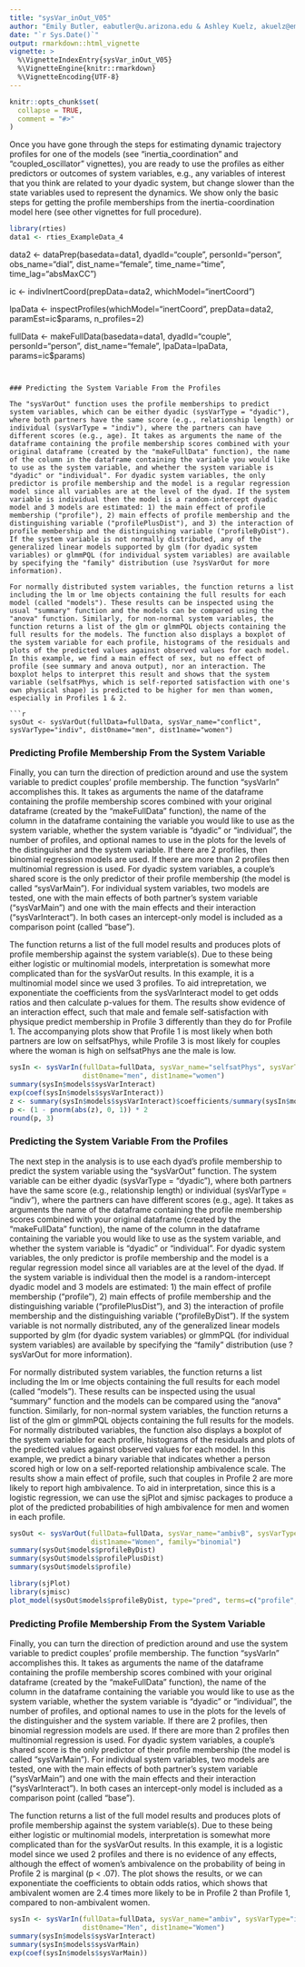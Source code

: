```yaml
---
title: "sysVar_inOut_V05"
author: "Emily Butler, eabutler@u.arizona.edu & Ashley Kuelz, akuelz@email.arizona.edu"
date: "`r Sys.Date()`"
output: rmarkdown::html_vignette
vignette: >
  %\VignetteIndexEntry{sysVar_inOut_V05}
  %\VignetteEngine{knitr::rmarkdown}
  %\VignetteEncoding{UTF-8}
---
```


```r
knitr::opts_chunk$set(
  collapse = TRUE,
  comment = "#>"
)
```

Once you have gone through the steps for estimating dynamic trajectory profiles for one of the models (see "inertia_coordination" and "coupled_oscillator" vignettes), you are ready to use the profiles as either predictors or outcomes of system variables, e.g., any variables of interest that you think are related to your dyadic system, but change slower than the state variables used to represent the dynamics. We show only the basic steps for getting the profile memberships from the inertia-coordination model here (see other vignettes for full procedure).

```r
library(rties)
data1 <- rties_ExampleData_4
```

data2 <- dataPrep(basedata=data1, dyadId="couple", personId="person", obs_name="dial", dist_name="female", time_name="time", time_lag="absMaxCC") 

ic <- indivInertCoord(prepData=data2, whichModel="inertCoord")

lpaData <- inspectProfiles(whichModel="inertCoord", prepData=data2, paramEst=ic$params, n_profiles=2) 

fullData <- makeFullData(basedata=data1, dyadId="couple", personId="person", dist_name="female", lpaData=lpaData, params=ic$params)
```


### Predicting the System Variable From the Profiles 

The "sysVarOut" function uses the profile memberships to predict system variables, which can be either dyadic (sysVarType = "dyadic"), where both partners have the same score (e.g., relationship length) or individual (sysVarType = "indiv"), where the partners can have different scores (e.g., age). It takes as arguments the name of the dataframe containing the profile membership scores combined with your original dataframe (created by the "makeFullData" function), the name of the column in the dataframe containing the variable you would like to use as the system variable, and whether the system variable is "dyadic" or "individual". For dyadic system variables, the only predictor is profile membership and the model is a regular regression model since all variables are at the level of the dyad. If the system variable is individual then the model is a random-intercept dyadic model and 3 models are estimated: 1) the main effect of profile membership ("profile"), 2) main effects of profile membership and the distinguishing variable ("profilePlusDist"), and 3) the interaction of profile membership and the distinguishing variable ("profileByDist"). If the system variable is not normally distributed, any of the generalized linear models supported by glm (for dyadic system variables) or glmmPQL (for individual system variables) are available by specifying the "family" distribution (use ?sysVarOut for more information).

For normally distributed system variables, the function returns a list including the lm or lme objects containing the full results for each model (called "models"). These results can be inspected using the usual "summary" function and the models can be compared using the "anova" function. Similarly, for non-normal system variables, the function returns a list of the glm or glmmPQL objects containing the full results for the models. The function also displays a boxplot of the system variable for each profile, histograms of the residuals and plots of the predicted values against observed values for each model. In this example, we find a main effect of sex, but no effect of profile (see summary and anova output), nor an interaction. The boxplot helps to interpret this result and shows that the system variable (selfsatPhys, which is self-reported satisfaction with one's own physical shape) is predicted to be higher for men than women, especially in Profiles 1 & 2.

```r
sysOut <- sysVarOut(fullData=fullData, sysVar_name="conflict", sysVarType="indiv", dist0name="men", dist1name="women")
```

### Predicting Profile Membership From the System Variable

Finally, you can turn the direction of prediction around and use the system variable to predict couples' profile membership. The function "sysVarIn" accomplishes this. It takes as arguments the name of the dataframe containing the profile membership scores combined with your original dataframe (created by the "makeFullData" function), the name of the column in the dataframe containing the variable you would like to use as the system variable, whether the system variable is "dyadic" or "individual", the number of profiles, and optional names to use in the plots for the levels of the distinguisher and the system variable. If there are 2 profiles, then binomial regression models are used. If there are more than 2 profiles then multinomial regression is used. For dyadic system variables, a couple's shared score is the only predictor of their profile membership (the model is called "sysVarMain"). For individual system variables, two models are tested, one with the main effects of both partner's system variable ("sysVarMain") and one with the main effects and their interaction ("sysVarInteract"). In both cases an intercept-only model is included as a comparison point (called "base").

The function returns a list of the full model results and produces plots of profile membership against the system variable(s). Due to these being either logistic or multinomial models, interpretation is somewhat more complicated than for the sysVarOut results. In this example, it is a multinomial model since we used 3 profiles. To aid intrepretation, we exponentiate the coefficients from the sysVarInteract model to get odds ratios and then calculate p-values for them. The results show evidence of an interaction effect, such that male and female self-satisfaction with physique predict membership in Profile 3 differently than they do for Profile 1. The accompanying plots show that Profile 1 is most likely when both partners are low on selfsatPhys, while Profile 3 is most likely for couples where the woman is high on selfsatPhys ane the male is low.
```r
sysIn <- sysVarIn(fullData=fullData, sysVar_name="selfsatPhys", sysVarType="indiv", n_profiles=3,
                  dist0name="men", dist1name="women")
summary(sysIn$models$sysVarInteract)
exp(coef(sysIn$models$sysVarInteract))
z <- summary(sysIn$models$sysVarInteract)$coefficients/summary(sysIn$models$sysVarInteract)$standard.errors
p <- (1 - pnorm(abs(z), 0, 1)) * 2
round(p, 3)
```

### Predicting the System Variable From the Profiles 

The next step in the analysis is to use each dyad's profile membership to predict the system variable using the "sysVarOut" function. The system variable can be either dyadic (sysVarType = "dyadic"), where both partners have the same score (e.g., relationship length) or individual (sysVarType = "indiv"), where the partners can have different scores (e.g., age). It takes as arguments the name of the dataframe containing the profile membership scores combined with your original dataframe (created by the "makeFullData" function), the name of the column in the dataframe containing the variable you would like to use as the system variable, and whether the system variable is "dyadic" or "individual". For dyadic system variables, the only predictor is profile membership and the model is a regular regression model since all variables are at the level of the dyad. If the system variable is individual then the model is a random-intercept dyadic model and 3 models are estimated: 1) the main effect of profile membership ("profile"), 2) main effects of profile membership and the distinguishing variable ("profilePlusDist"), and 3) the interaction of profile membership and the distinguishing variable ("profileByDist"). If the system variable is not normally distributed, any of the generalized linear models supported by glm (for dyadic system variables) or glmmPQL (for individual system variables) are available by specifying the "family" distribution (use ?sysVarOut for more information).

For normally distributed system variables, the function returns a list including the lm or lme objects containing the full results for each model (called "models"). These results can be inspected using the usual "summary" function and the models can be compared using the "anova" function. Similarly, for non-normal system variables, the function returns a list of the glm or glmmPQL objects containing the full results for the models. For normally distributed variables, the function also displays a boxplot of the system variable for each profile, histograms of the residuals and plots of the predicted values against observed values for each model. In this example, we predict a binary variable that indicates whether a person scored high or low on a self-reported relationship ambivalence scale. The results show a main effect of profile, such that couples in Profile 2 are more likely to report high ambivalence. To aid in interpretation, since this is a logistic regression, we can use the sjPlot and sjmisc packages to produce a plot of the predicted probabilities of high ambivalence for men and women in each profile.
```r
sysOut <- sysVarOut(fullData=fullData, sysVar_name="ambivB", sysVarType="indiv", dist0name="Men",
                    dist1name="Women", family="binomial")
summary(sysOut$models$profileByDist)
summary(sysOut$models$profilePlusDist)
summary(sysOut$models$profile)

library(sjPlot)
library(sjmisc)
plot_model(sysOut$models$profileByDist, type="pred", terms=c("profile", "dist"))
```

### Predicting Profile Membership From the System Variable

Finally, you can turn the direction of prediction around and use the system variable to predict couples' profile membership. The function "sysVarIn" accomplishes this. It takes as arguments the name of the dataframe containing the profile membership scores combined with your original dataframe (created by the "makeFullData" function), the name of the column in the dataframe containing the variable you would like to use as the system variable, whether the system variable is "dyadic" or "individual", the number of profiles, and optional names to use in the plots for the levels of the distinguisher and the system variable. If there are 2 profiles, then binomial regression models are used. If there are more than 2 profiles then multinomial regression is used. For dyadic system variables, a couple's shared score is the only predictor of their profile membership (the model is called "sysVarMain"). For individual system variables, two models are tested, one with the main effects of both partner's system variable ("sysVarMain") and one with the main effects and their interaction ("sysVarInteract"). In both cases an intercept-only model is included as a comparison point (called "base").

The function returns a list of the full model results and produces plots of profile membership against the system variable(s). Due to these being either logistic or multinomial models, interpretation is somewhat more complicated than for the sysVarOut results. In this example, it is a logistic model since we used 2 profiles and there is no evidence of any effects, although the effect of women's ambivalence on the probability of being in Profile 2 is marginal (p < .07). The plot shows the results, or we can exponentiate the coefficients to obtain odds ratios, which shows that ambivalent women are 2.4 times more likely to be in Profile 2 than Profile 1, compared to non-ambivalent women.
```r
sysIn <- sysVarIn(fullData=fullData, sysVar_name="ambiv", sysVarType="indiv", n_profiles=2, 
                  dist0name="Men", dist1name="Women")
summary(sysIn$models$sysVarInteract)
summary(sysIn$models$sysVarMain)
exp(coef(sysIn$models$sysVarMain))
```













